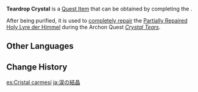 {{Item Infobox
|id           = 100159
|title        = Teardrop Crystal
|image        = Item Crimson Crystal.png
|type         = Quest Items
|description  = A teardrop looted and treasured by some members of the Eclipse hilichurl tribe. Had some trouble 'convincing' them to part with it.
|source1      = Obtained upon completing ''[[Stolen Tears]]''
}}
{{See Also|Teardrop Crystal (Fallen Tears)|Teardrop Crystal (Hidden Tears)}}
'''Teardrop Crystal''' is a [[Quest Item]] that can be obtained by completing the {{Quest|Stolen Tears}}.

After being purified, it is used to [[Completely Repaired Holy Lyre der Himmel|completely repair]] the [[Partially Repaired Holy Lyre der Himmel]] during the Archon Quest ''[[Crystal Tears]]''.

==Other Languages==
{{Transclude|Teardrop Crystal (Fallen Tears)|Other Languages}}

==Change History==
{{Change History|1.0}}

[[es:Cristal carmesí]]
[[ja:涙の結晶]]